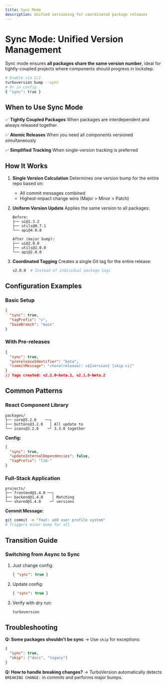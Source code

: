 ```yaml
---
title: Sync Mode
description: Unified versioning for coordinated package releases
---
```


# Sync Mode: Unified Version Management

Sync mode ensures **all packages share the same version number**, ideal for tightly-coupled projects where components should progress in lockstep.

```bash
# Enable via CLI
turboversion bump --sync
# Or in config
{ "sync": true }
```

## When to Use Sync Mode

✅ **Tightly Coupled Packages**
   When packages are interdependent and always released together

✅ **Atomic Releases**
   When you need all components versioned simultaneously

✅ **Simplified Tracking**
   When single-version tracking is preferred


## How It Works

1. **Single Version Calculation**
   Determines one version bump for the entire repo based on:
   - All commit messages combined
   - Highest-impact change wins (Major > Minor > Patch)

2. **Uniform Version Update**
   Applies the same version to all packages:
   ```
   Before:
   ├── ui@1.3.2
   ├── utils@0.7.1
   └── api@4.0.8

   After (major bump):
   ├── ui@2.0.0
   ├── utils@2.0.0
   └── api@2.0.0
   ```

3. **Coordinated Tagging**
   Creates a single Git tag for the entire release:
   ```bash
   v2.0.0  # Instead of individual package tags
   ```

## Configuration Examples

### Basic Setup
```json
{
  "sync": true,
  "tagPrefix": "v",
  "baseBranch": "main"
}
```

### With Pre-releases
```json
{
  "sync": true,
  "prereleaseIdentifier": "beta",
  "commitMessage": "chore(release): v${version} [skip-ci]"
}
// Tags created: v2.1.0-beta.1, v2.1.0-beta.2
```

## Common Patterns

### React Component Library
```text
packages/
├── core@3.2.0    ──┐
├── buttons@3.2.0   │ All update to
└── icons@3.2.0    ─┘ 3.3.0 together
```
**Config:**
```json
{
  "sync": true,
  "updateInternalDependencies": false,
  "tagPrefix": "lib-"
}
```

### Full-Stack Application
```text
projects/
├── frontend@1.4.0 ──┐
├── backend@1.4.0    │ Matching
└── shared@1.4.0    ─┘ versions
```
**Commit Message:**
```bash
git commit -m "feat: add user profile system"
# Triggers minor bump for all
```

## Transition Guide

### Switching from Async to Sync
1. Just change config:
   ```json
   { "sync": true }
   ```
2. Update config:
   ```json
   { "sync": true }
   ```
3. Verify with dry run:
   ```bash
   turboversion
   ```

## Troubleshooting

**Q: Some packages shouldn't be sync**
→ Use `skip` for exceptions:
```json
{
  "sync": true,
  "skip": ["docs", "legacy"]
}
```

**Q: How to handle breaking changes?**
→ TurboVersion automatically detects `BREAKING CHANGE:` in commits and performs major bumps.
